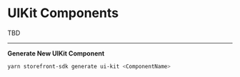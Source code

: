 
<Meta title="Core - UIKit/.Intro" />

# UIKit Components

TBD

---

**Generate New UIKit Component**

```bash
yarn storefront-sdk generate ui-kit <ComponentName>
```
